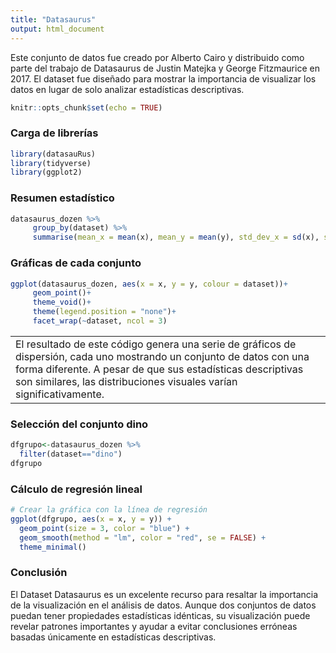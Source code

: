 ```yaml
---
title: "Datasaurus"
output: html_document
---
```


Este conjunto de datos fue creado por Alberto Cairo y distribuido como parte del trabajo de Datasaurus de Justin Matejka y George Fitzmaurice en 2017. El dataset fue diseñado para mostrar la importancia de visualizar los datos en lugar de solo analizar estadísticas descriptivas.

```r
knitr::opts_chunk$set(echo = TRUE)
```

### Carga de librerías

```r
library(datasauRus)
library(tidyverse)
library(ggplot2)
```

### Resumen estadístico 

```r
datasaurus_dozen %>%
     group_by(dataset) %>%
     summarise(mean_x = mean(x), mean_y = mean(y), std_dev_x = sd(x), std_dev_y = sd(y), corr_x_y = cor(x,y))
```

### Gráficas de cada conjunto

```r

ggplot(datasaurus_dozen, aes(x = x, y = y, colour = dataset))+
     geom_point()+
     theme_void()+
     theme(legend.position = "none")+
     facet_wrap(~dataset, ncol = 3)
```

---
El resultado de este código genera una serie de gráficos de dispersión, cada uno mostrando un conjunto de datos con una forma diferente. A pesar de que sus estadísticas descriptivas son similares, las distribuciones visuales varían significativamente.
---

### Selección del conjunto dino

```r
dfgrupo<-datasaurus_dozen %>%
  filter(dataset=="dino")
dfgrupo
```

### Cálculo de regresión lineal

```r
# Crear la gráfica con la línea de regresión
ggplot(dfgrupo, aes(x = x, y = y)) +
  geom_point(size = 3, color = "blue") +
  geom_smooth(method = "lm", color = "red", se = FALSE) +
  theme_minimal()
```

### Conclusión

El Dataset Datasaurus es un excelente recurso para resaltar la importancia de la visualización en el análisis de datos. Aunque dos conjuntos de datos puedan tener propiedades estadísticas idénticas, su visualización puede revelar patrones importantes y ayudar a evitar conclusiones erróneas basadas únicamente en estadísticas descriptivas.